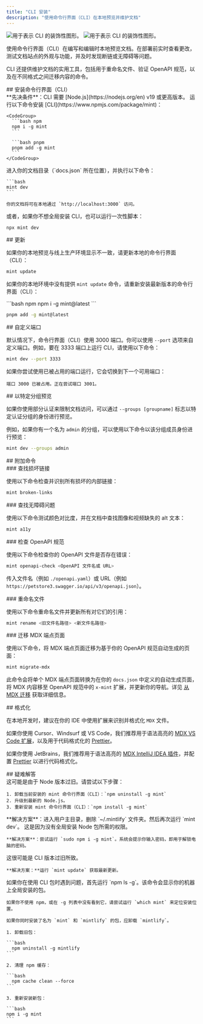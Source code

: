 ```yaml
---
title: "CLI 安装"
description: "使用命令行界面（CLI）在本地预览并维护文档"
---
```


<img className="block dark:hidden my-0 pointer-events-none" src="/images/installation/local-development-light.png" alt="用于表示 CLI 的装饰性图形。" />

<img className="hidden dark:block my-0 pointer-events-none" src="/images/installation/local-development-dark.png" alt="用于表示 CLI 的装饰性图形。" />

使用命令行界面（CLI）在编写和编辑时本地预览文档。在部署前实时查看更改，测试文档站点的外观与功能，并及时发现断链或无障碍等问题。

CLI 还提供维护文档的实用工具，包括用于重命名文件、验证 OpenAPI 规范，以及在不同格式之间迁移内容的命令。

<div id="install-the-cli">
  ## 安装命令行界面（CLI）
</div>

<Info>
  **先决条件**：CLI 需要 [Node.js](https://nodejs.org/en) v19 或更高版本。
</Info>

<Steps>
  <Step title="安装 CLI">
    运行以下命令安装 [CLI](https://www.npmjs.com/package/mint)：

    <CodeGroup>
      ```bash npm
      npm i -g mint
      ```

      ```bash pnpm
      pnpm add -g mint
      ```
    </CodeGroup>
  </Step>

  <Step title="本地预览">
    进入你的文档目录（`docs.json` 所在位置），并执行以下命令：

    ```bash
    mint dev
    ```

    你的文档将可在本地通过 `http://localhost:3000` 访问。
  </Step>
</Steps>

或者，如果你不想全局安装 CLI，也可以运行一次性脚本：

```bash
npx mint dev
```

<div id="updates">
  ## 更新
</div>

如果你的本地预览与线上生产环境显示不一致，请更新本地的命令行界面（CLI）：

```bash
mint update
```

如果你的本地环境中没有提供 `mint update` 命令，请重新安装最新版本的命令行界面（CLI）：

<CodeGroup>
  ```bash npm
  npm i -g mint@latest
  ```

  ```bash pnpm
  pnpm add -g mint@latest
  ```
</CodeGroup>

<div id="custom-ports">
  ## 自定义端口
</div>

默认情况下，命令行界面（CLI）使用 3000 端口。你可以使用 `--port` 选项来自定义端口。例如，要在 3333 端口上运行 CLI，请使用以下命令：

```bash
mint dev --port 3333
```

如果你尝试使用已被占用的端口运行，它会切换到下一个可用端口：

```mdx
端口 3000 已被占用。正在尝试端口 3001。
```

<div id="preview-as-a-specific-group">
  ## 以特定分组预览
</div>

如果你使用部分认证来限制文档访问，可以通过 `--groups [groupname]` 标志以特定认证分组的身份进行预览。

例如，如果你有一个名为 `admin` 的分组，可以使用以下命令以该分组成员身份进行预览：

```bash
mint dev --groups admin
```

<div id="additional-commands">
  ## 附加命令
</div>

<div id="find-broken-links">
  ### 查找损坏链接
</div>

使用以下命令检查并识别所有损坏的内部链接：

```bash
mint broken-links
```

<div id="find-accessibility-issues">
  ### 查找无障碍问题
</div>

使用以下命令测试颜色对比度，并在文档中查找图像和视频缺失的 alt 文本：

```bash
mint a11y
```

<div id="check-openapi-spec">
  ### 检查 OpenAPI 规范
</div>

使用以下命令检查你的 OpenAPI 文件是否存在错误：

```bash
mint openapi-check <OpenAPI 文件名或 URL>
```

传入文件名（例如 `./openapi.yaml`）或 URL（例如 `https://petstore3.swagger.io/api/v3/openapi.json`）。

<div id="rename-files">
  ### 重命名文件
</div>

使用以下命令重命名文件并更新所有对它们的引用：

```bash
mint rename <旧文件名路径> <新文件名路径>
```

<div id="migrate-mdx-endpoint-pages">
  ### 迁移 MDX 端点页面
</div>

使用以下命令，将 MDX 端点页面迁移为基于你的 OpenAPI 规范自动生成的页面：

```bash
mint migrate-mdx
```

此命令会将单个 MDX 端点页面转换为在你的 `docs.json` 中定义的自动生成页面，将 MDX 内容移至 OpenAPI 规范中的 `x-mint` 扩展，并更新你的导航。详见 [从 MDX 迁移](/zh/guides/migrating-from-mdx) 获取详细信息。

<div id="formatting">
  ## 格式化
</div>

在本地开发时，建议在你的 IDE 中使用扩展来识别并格式化 `MDX` 文件。

如果你使用 Cursor、Windsurf 或 VS Code，我们推荐用于语法高亮的 [MDX VS Code 扩展](https://marketplace.visualstudio.com/items?itemName=unifiedjs.vscode-mdx)，以及用于代码格式化的 [Prettier](https://marketplace.visualstudio.com/items?itemName=esbenp.prettier-vscode)。

如果你使用 JetBrains，我们推荐用于语法高亮的 [MDX IntelliJ IDEA 插件](https://plugins.jetbrains.com/plugin/14944-mdx)，并配置 [Prettier](https://prettier.io/docs/webstorm) 以进行代码格式化。

<div id="troubleshooting">
  ## 疑难解答
</div>

<AccordionGroup>
  <Accordion title="错误：无法在 darwin-arm64 运行时加载 'sharp' 模块">
    这可能是由于 Node 版本过旧。请尝试以下步骤：

    1. 卸载当前安装的 mint 命令行界面（CLI）：`npm uninstall -g mint`
    2. 升级到最新的 Node.js。
    3. 重新安装 mint 命令行界面（CLI）：`npm install -g mint`
  </Accordion>

  <Accordion title="问题：遇到未知错误">
    **解决方案**：进入用户主目录，删除 `~/.mintlify` 文件夹。然后再次运行 `mint dev`。
  </Accordion>

  <Accordion title="错误：permission denied">
    这是因为没有全局安装 Node 包所需的权限。

    **解决方案**：尝试运行 `sudo npm i -g mint`。系统会提示你输入密码，即用于解锁电脑的密码。
  </Accordion>

  <Accordion title="本地预览与线上文档显示不一致">
    这很可能是 CLI 版本过旧所致。

    **解决方案：**运行 `mint update` 获取最新更新。
  </Accordion>

  <Accordion title="mintlify 与 mint 包">
    如果你在使用 CLI 包时遇到问题，首先运行 `npm ls -g`。该命令会显示你的机器上全局安装的包。

    如果你不使用 npm，或在 -g 列表中没有看到它，请尝试运行 `which mint` 来定位安装位置。

    如果你同时安装了名为 `mint` 和 `mintlify` 的包，应卸载 `mintlify`。

    1. 卸载旧包：

    ```bash
      npm uninstall -g mintlify
    ```

    2. 清理 npm 缓存：

    ```bash
      npm cache clean --force
    ```

    3. 重新安装新包：

    ```bash
    npm i -g mint
    ```
  </Accordion>
</AccordionGroup>